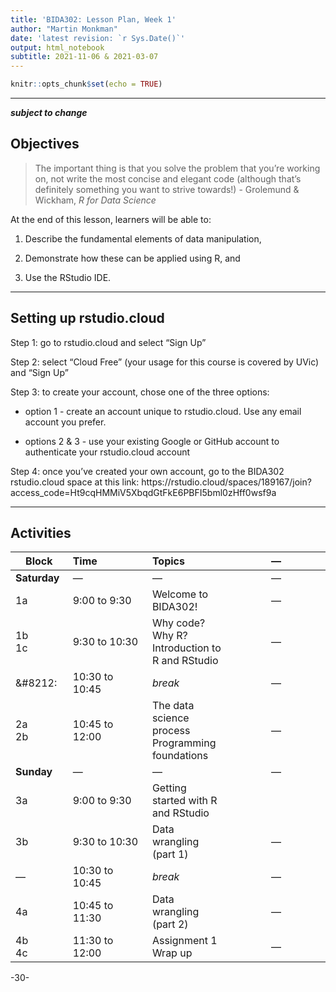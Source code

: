 ```yaml
---
title: 'BIDA302: Lesson Plan, Week 1'
author: "Martin Monkman"
date: 'latest revision: `r Sys.Date()`'
output: html_notebook
subtitle: 2021-11-06 & 2021-03-07
---
```



```r
knitr::opts_chunk$set(echo = TRUE)
```

***

**_subject to change_**



## Objectives

> The important thing is that you solve the problem that you’re working on, not write the most concise and elegant code (although that’s definitely something you want to strive towards!)
> - Grolemund & Wickham, _R for Data Science_

At the end of this lesson, learners will be able to:

1. Describe the fundamental elements of data manipulation,  

2. Demonstrate how these can be applied using R, and

3. Use the RStudio IDE.

***

## Setting up rstudio.cloud

Step 1: go to rstudio.cloud and select "Sign Up"

Step 2: select "Cloud Free" (your usage for this course is covered by UVic) and "Sign Up"

Step 3: to create your account, chose one of the three options:

* option 1 - create an account unique to rstudio.cloud. Use any email account you prefer.

* options 2 & 3 - use your existing Google or GitHub account to authenticate your rstudio.cloud account

Step 4: once you've created your own account, go to the BIDA302 rstudio.cloud space at this link: https://rstudio.cloud/spaces/189167/join?access_code=Ht9cqHMMiV5XbqdGtFkE6PBFI5bml0zHff0wsf9a




***

## Activities

| Block      | Time           | Topics  | &#8212; |
|---         |:---            |:---     |:---:  |
|**Saturday**     | &#8212;  | &#8212; | &#8212; |
|1a          | 9:00 to 9:30   | Welcome to BIDA302!  | &#8212; |
|1b <br> 1c  | 9:30 to 10:30  | Why code? Why R? <br> Introduction to R and RStudio | &#8212; |
|&#8212:     | 10:30 to 10:45 | _break_ | &#8212; |
|2a <br> 2b  | 10:45 to 12:00 | The data science process <br> Programming foundations | &#8212; |
|**Sunday**     | &#8212;  | &#8212; | &#8212; |
|3a           | 9:00 to 9:30   | Getting started with R and RStudio |
|3b           | 9:30 to 10:30   | Data wrangling (part 1) | &#8212; |
|&#8212;     | 10:30 to 10:45   | _break_ | &#8212; |
|4a          | 10:45 to 11:30   | Data wrangling (part 2) | &#8212; |
|4b <br> 4c  | 11:30 to 12:00   | Assignment 1 <br> Wrap up | &#8212; |



-30-